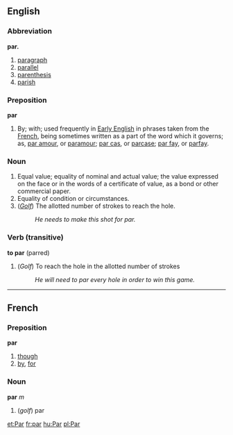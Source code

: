 ==English==
===Abbreviation===
'''par.'''
#[[paragraph]]
#[[parallel]]
#[[parenthesis]]
#[[parish]]

===Preposition===
'''par'''
#By; with; used frequently in [[Early English]] in phrases taken from the [[French]], being sometimes written as a part of the word which it governs; as, [[par amour]], or [[paramour]]; [[par cas]], or [[parcase]]; [[par fay]], or [[parfay]].

===Noun===
#Equal value; equality of nominal and actual value; the value expressed on the face or in the words of a certificate of value, as a bond or other commercial paper.
#Equality of condition or circumstances.
#(''[[Golf]]'') The allotted number of strokes to reach the hole.
#:''He needs to make this shot for par.''

===Verb (transitive)===
'''to par''' (parred)
#(''Golf'') To reach the hole in the allotted number of strokes
#:''He will need to par every hole in order to win this game.''

----

==French==
===Preposition===
'''par'''

# [[though]]
# [[by]], [[for]]

===Noun===
'''par''' ''m''

# (''golf'') par

[[et:Par]]
[[fr:par]]
[[hu:Par]]
[[pl:Par]]